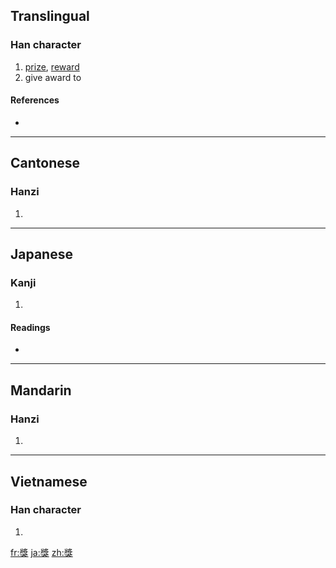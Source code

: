 {{also|奖|奬|奨}}
==Translingual==
{{ja-forms|[[奨]]|[[奖]]|獎}}

===Han character===
{{Han char|rn=94|rad=犬|as=11|sn=14|four=2743<sub>0</sub>|canj=女戈戈大 (VIIK)}}

# [[prize]], [[reward]]
# give award to

====References====
* {{Han ref|kx=0717.290|dkj=20637|dj=1129.070|hdz=21364.140|uh=734E|ud=29518|bh=BCFA|bd=48378}}

----

==Cantonese==

===Hanzi===
{{yue-hanzi|jyut=|y=jeung2|sim=奖}}

# {{defn|Cantonese|sort=犬11}}

----

==Japanese==

===Kanji===
{{ja-kanji|grade=|rs=犬11}}

# {{defn|Japanese|sort=犬11}}

====Readings====
* {{ja-readings|on=[[しょう]] (shō), [[そう]] (sō)|kun=[[すすめる]] (susumeru)|nanori=}}

----

==Mandarin==

===Hanzi===
{{cmn-hanzi|sim=奖|pin=[[jiǎng]] ([[jiang3]])|wg=chiang<sup>3</sup>}}

# {{defn|Mandarin|sort=犬11}}

----

==Vietnamese==

===Han character===
{{vi-hantu|[[tưởng]]|rs=犬11}}

# {{defn|Vietnamese|sort=犬11}}

[[fr:獎]]
[[ja:獎]]
[[zh:獎]]